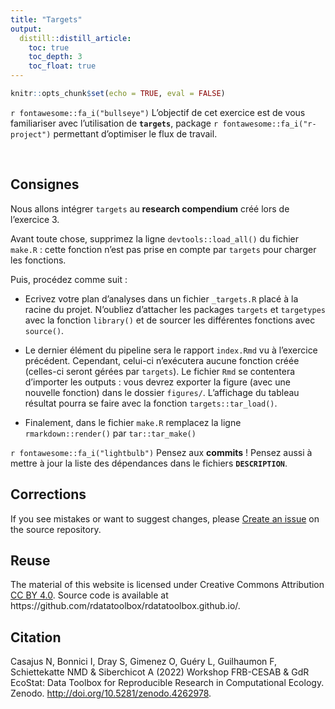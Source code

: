 ```yaml
---
title: "Targets"
output: 
  distill::distill_article:
    toc: true
    toc_depth: 3
    toc_float: true
---
```


```r
knitr::opts_chunk$set(echo = TRUE, eval = FALSE)
```



::: {.box-header}
`r fontawesome::fa_i("bullseye")`
L'objectif de cet exercice est de vous familiariser avec l'utilisation de **`targets`**, package `r fontawesome::fa_i("r-project")` permettant d'optimiser le flux de travail.
:::



<br />

## Consignes

Nous allons intégrer `targets` au **research compendium** créé lors de l'exercice 3.

Avant toute chose, supprimez la ligne `devtools::load_all()` du fichier `make.R` : cette fonction n'est pas prise en compte par `targets` pour charger les fonctions.

Puis, procédez comme suit : 

- Ecrivez votre plan d'analyses dans un fichier `_targets.R` placé à la racine du projet. N'oubliez d'attacher les packages `targets` et `targetypes` avec la fonction `library()` et de sourcer les différentes fonctions avec `source()`.

- Le dernier élément du pipeline sera le rapport `index.Rmd` vu à l'exercice précédent. Cependant, celui-ci n'exécutera aucune fonction créée (celles-ci seront gérées par `targets`). Le fichier `Rmd` se contentera d'importer les outputs : vous devrez exporter la figure (avec une nouvelle fonction) dans le dossier `figures/`. L'affichage du tableau résultat pourra se faire avec la fonction `targets::tar_load()`.

- Finalement, dans le fichier `make.R` remplacez la ligne `rmarkdown::render()` par `tar::tar_make()`

`r fontawesome::fa_i("lightbulb")` Pensez aux **commits** ! Pensez aussi à mettre à jour la liste des dépendances dans le fichiers **`DESCRIPTION`**.



## Corrections {.appendix}


If you see mistakes or want to suggest changes, please 
[Create an issue](https://github.com/rdatatoolbox/rdatatoolbox.github.io/issues)
on the source repository.



## Reuse {.appendix}



The material of this website is licensed under Creative Commons Attribution 
[CC BY 4.0](https://creativecommons.org/licenses/by/4.0/).
Source code is available at https://github.com/rdatatoolbox/rdatatoolbox.github.io/.


## Citation {.appendix}



Casajus N, Bonnici I, Dray S, Gimenez O, Guéry L, Guilhaumon F, Schiettekatte NMD & Siberchicot A (2022) 
Workshop FRB-CESAB & GdR EcoStat: Data Toolbox for Reproducible Research in Computational Ecology. 
Zenodo. <http://doi.org/10.5281/zenodo.4262978>.
